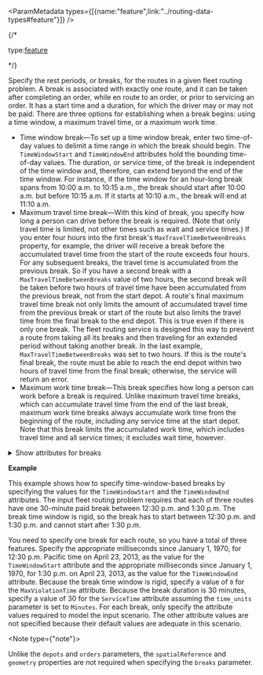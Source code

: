 
<ParamMetadata types={[{name:"feature",link:"../routing-data-types#feature"}]} />

{/* <p class="space-x-2"><span><span class="font-sm text-color-3">type:</span><a class="font-sm text-color-3" href="../routing-data-types#feature">feature</a></span></p> */}

Specify the rest periods, or breaks, for the routes in a given fleet routing problem. A break is associated with exactly one route, and it can be taken after completing an order, while en route to an order, or prior to servicing an order. It has a start time and a duration, for which the driver may or may not be paid. There are three options for establishing when a break begins: using a time window, a maximum travel time, or a maximum work time.

-   Time window break—To set up a time window break, enter two time-of-day values to delimit a time range in which the break should begin. The `TimeWindowStart` and `TimeWindowEnd` attributes hold the bounding time-of-day values. The duration, or service time, of the break is independent of the time window and, therefore, can extend beyond the end of the time window. For instance, if the time window for an hour-long break spans from 10:00 a.m. to 10:15 a.m., the break should start after 10:00 a.m. but before 10:15 a.m. If it starts at 10:10 a.m., the break will end at 11:10 a.m.
-   Maximum travel time break—With this kind of break, you specify how long a person can drive before the break is required. (Note that only travel time is limited, not other times such as wait and service times.) If you enter four hours into the first break's `MaxTravelTimeBetweenBreaks` property, for example, the driver will receive a break before the accumulated travel time from the start of the route exceeds four hours. For any subsequent breaks, the travel time is accumulated from the previous break. So if you have a second break with a `MaxTravelTimeBetweenBreaks` value of two hours, the second break will be taken before two hours of travel time have been accumulated from the previous break, not from the start depot. A route's final maximum travel time break not only limits the amount of accumulated travel time from the previous break or start of the route but also limits the travel time from the final break to the end depot. This is true even if there is only one break. The fleet routing service is designed this way to prevent a route from taking all its breaks and then traveling for an extended period without taking another break. In the last example, `MaxTravelTimeBetweenBreaks` was set to two hours. If this is the route's final break, the route must be able to reach the end depot within two hours of travel time from the final break; otherwise, the service will return an error.
-   Maximum work time break—This break specifies how long a person can work before a break is required. Unlike maximum travel time breaks, which can accumulate travel time from the end of the last break, maximum work time breaks always accumulate work time from the beginning of the route, including any service time at the start depot. Note that this break limits the accumulated work time, which includes travel time and all service times; it excludes wait time, however.

<details>
 <summary><span class="font-sm text-color-link">Show attributes for breaks</span></summary>

 #### Attributes for breaks

-   <p class="space-x-2"><span class="font-bold">RouteName</span><span class="font-sm text-color-3">string (length: 1024)</span></p>

    The name of the route that the break applies to. Although a break is assigned to exactly one route, many breaks can be assigned to the same route. This attribute is a foreign key to the `Name`  attribute in the `routes`  parameter, so the values must match. The attribute cannot have a null value. 

-   <p class="space-x-2"><span class="font-bold">Precedence</span><span class="font-sm text-color-3">integer</span><span class="font-bold text-[#6d29cc]">default:1</span></p> 

    Specify the values to sequence the breaks of a given route. Breaks with a precedence value of 1 occur before those with a value of 2, and so on. All breaks must have a precedence value, regardless of whether they are time window, maximum travel time, or maximum work time breaks.

-   <p class="space-x-2"><span class="font-bold">ServiceTime</span><span class="font-sm text-color-3">number (non-negative)</span><span class="font-bold text-[#6d29cc]">default:60</span></p>

    The duration of the break. The units for this attribute value are specified by the `time_units`  parameter. This attribute can't contain a null value. 

-   <p class="space-x-2"><span class="font-bold">TimeWindowStart</span><a class="font-sm text-color-3" href="../routing-data-types#datetime">datetime</a><span class="font-bold text-[#6d29cc]">default:null</span></p>

    The starting time of the break's time window. Specifying this attribute indicates that the service should consider the breaks as time window breaks. The attribute value is specified as a numeric value representing the milliseconds since midnight, January 1, 1970. 

    If this attribute is null and the `TimeWindowEnd` attribute has a valid time-of-day value, the break is allowed to start anytime before the `TimeWindowEnd` value.

-   <p class="space-x-2"><span class="font-bold">TimeWindowEnd</span><a class="font-sm text-color-3" href="../routing-data-types#datetime">datetime</a><span class="font-bold text-[#6d29cc]">default:null</span></p>

    The ending time of the break's time window. Specifying this attribute indicates that the service should consider the breaks as time window breaks. The attribute value is specified as a numeric value representing the milliseconds since midnight, January 1, 1970. 

    If this attribute is null and the `TimeWindowStart`  attribute has a valid time-of-day value, the break is allowed to start anytime after the `TimeWindowStart`  value.

    For both the `TimeWindowStart` and `TimeWindowEnd` attributes, the time zone is specified by the `time_zone_usage_for_time_fields` parameter. If the parameter is set to `GEO_LOCAL` , the time is in the time zone where the route's depot is located. This is useful if your routes span multiple time zones but they all break at a consistent time (for example, 12:00 p.m. in the depot's time zone). If the parameter is set to `UTC`, the time is based on UTC time. This is useful if you don't know the time zone of an individual route's depot but know the absolute time for each break (for example, the break starts an hour from now).

    <Note type={"caution"}>

    If either the `TimeWindowStart`  or the `TimeWindowEnd`  attribute has values, the `MaxTravelTimeBetweenBreaks`  and `MaxCumulWorkTime`  attributes must be null; moreover, all other breaks must have null values for the `MaxTravelTimeBetweenBreaks`  and `MaxCumulWorkTime`  attributes for the request to succeed. The service will also return an error if a route has multiple breaks with overlapping time windows.

    </Note>

-   <p class="space-x-2"><span class="font-bold">MaxViolationTime</span><span class="font-sm text-color-3">number (non-negative)</span><span class="font-bold text-[#6d29cc]">default:null</span></p>

    The maximum allowable violation time for a time window break. A time window is considered violated if the arrival time falls outside of the time range. The units for this attribute value are specified by the `time_units` parameter.

    A zero value indicates the time window cannot be violated; that is, the time window is hard. A nonzero value specifies the maximum amount of lateness; for example, the break can begin up to 30 minutes beyond the end of its time window, but the lateness is penalized as per the `time_window_factor` parameter. A null value indicates that there is no limit on the allowable violation time.

    <Note type={"caution"}>

    For the request to succeed, if `MaxTravelTimeBetweenBreaks` or `MaxCumulWorkTime` has a value, `MaxViolationTime` must be null.

    </Note>

-   <p class="space-x-2"><span class="font-bold">MaxTravelTimeBetweenBreaks</span><span class="font-sm text-color-3">number (non-negative)</span><span class="font-bold text-[#6d29cc]">default:null</span></p>   

    The maximum amount of travel time that can be accumulated before the break is taken. Specifying this attribute indicates that the service should consider the breaks as travel time breaks. The travel time is accumulated either from the end of the previous break or, if a break has not yet been taken, from the start of the route. If this is the route's final break, this attribute also indicates the maximum travel time that can be accumulated from the final break to the end depot.

    The `MaxTravelTimeBetweenBreaks`  attribute is designed to limit how long a person can drive until a break is required. For instance, if the `time_units`  parameter is set to `Minutes` , and `MaxTravelTimeBetweenBreaks`  has a value of 120, the driver will get a break after two hours of driving. To assign a second break after two more hours of driving, the second break's `MaxTravelTimeBetweenBreaks`  attribute value should be 120.

    The units for this attribute value are specified by the `time_units` parameter. 

    <Note type={"caution"}>

    For the request to succeed, if the `MaxTravelTimeBetweenBreaks`  attribute has a value, the `TimeWindowStart`, `TimeWindowEnd`, `MaxViolationTime`, and `MaxCumulWorkTime` attributes must be `null`.

    </Note>

-   <p class="space-x-2"><span class="font-bold">MaxCumulWorkTime</span><span class="font-sm text-color-3">number (non-negative)</span><span class="font-bold text-[#6d29cc]">default:null</span></p>     

    The maximum amount of work time that can be accumulated before the break is taken. Specifying this attribute indicates that the service should consider the breaks as work time breaks. Work time is always accumulated from the beginning of the route. Work time is the sum of travel time and service times at orders, depots, and breaks. Note, however, that this excludes wait time, which is the time a route (or driver) spends waiting at an order or depot for a time window to begin.

    The `MaxCumulWorkTime` attribute is designed to limit how long a person can work until a break is required. For instance, if the `time_units` parameter is set to `Minutes`, the `MaxCumulWorkTime` attribute has a value of `120`, and the `ServiceTime` attribute has a value of `15`, the driver will get a 15-minute break after two hours of work. If a second break is needed after three more hours of work, you would specify `315` (five hours and 15 minutes) as the second break's `MaxCumulWorkTime` value. This number includes the `MaxCumulWorkTime` and `ServiceTime` values of the preceding break, along with the three additional hours of work time before granting the second break. To avoid taking maximum work time breaks prematurely, remember that they accumulate work time from the beginning of the route and that work time includes the service time at previously visited depots, orders, and breaks.

    The units for this attribute value are specified by the `time_units` parameter. 

    <Note type={"caution"}>

    For the request to succeed, if the `MaxCumulWorkTime`  attribute has a value, the `TimeWindowStart` , `TimeWindowEnd` , `MaxViolationTime` , and `MaxTravelTimeBetweenBreaks`  attributes must be `null` .

    </Note>

-   <p class="space-x-2"><span class="font-bold">IsPaid</span><span class="font-sm text-color-3">integer</span><span class="font-bold text-[#6d29cc]">default:1</span></p> 

    Specifies whether the break is paid or unpaid. The attribute value is specified as an integer with possible values being 0 or 1. A value of `1` indicates that the time spent at the break is included in the route cost computation and overtime determination. A value of `0` indicates otherwise. 

-   <p class="space-x-2"><span class="font-bold">Sequence</span><span class="font-sm text-color-3">integer</span><span class="font-bold text-[#6d29cc]">default:null</span></p>    

    Indicates the relative sequence of the break on its route. The attribute values must be positive and unique for each route but need not start from 1 or be contiguous. In the service output, the `Sequence` attribute of the `out_stops` parameter contains the sequence value of the break on its route. This attribute can have `null` values specifying that the break can be placed anywhere along the route.

</details>

**Example**

This example shows how to specify time-window-based breaks by specifying the values for the `TimeWindowStart` and the `TimeWindowEnd` attributes. The input fleet routing problem requires that each of three routes have one 30-minute paid break between 12:30 p.m. and 1:30 p.m. The break time window is rigid, so the break has to start between 12:30 p.m. and 1:30 p.m. and cannot start after 1:30 p.m.

You need to specify one break for each route, so you have a total of three features. Specify the appropriate milliseconds since January 1, 1970, for 12:30 p.m. Pacific time on April 23, 2013, as the value for the `TimeWindowStart` attribute and the appropriate milliseconds since January 1, 1970, for 1:30 p.m. on April 23, 2013, as the value for the `TimeWindowEnd` attribute. Because the break time window is rigid, specify a value of `0` for the `MaxViolationTime` attribute. Because the break duration is 30 minutes, specify a value of 30 for the `ServiceTime` attribute assuming the `time_units` parameter is set to `Minutes`. For each break, only specify the attribute values required to model the input scenario. The other attribute values are not specified because their default values are adequate in this scenario.

<Note type={"note"}>

Unlike the `depots`  and `orders`  parameters, the `spatialReference` and `geometry` properties are not required when specifying the `breaks`  parameter. 

</Note>

<CodeBlock language="json" source="../../code-samples/vrp/examples/inputs/breaks_ex.json" group="json" maxLines={20} expandable/>